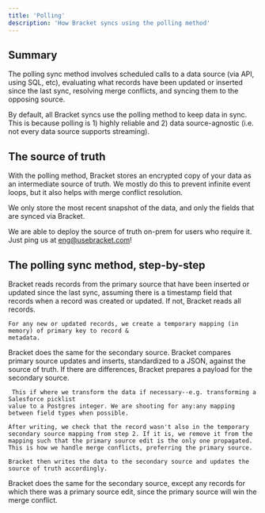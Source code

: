 ```yaml
---
title: 'Polling'
description: 'How Bracket syncs using the polling method'
---
```


## Summary

The polling sync method involves scheduled calls to a data source (via API, using SQL, etc), evaluating what records have been updated or inserted since the last sync, resolving merge conflicts, and syncing them to the opposing source.

By default, all Bracket syncs use the polling method to keep data in sync. This is because polling is 1) highly reliable and 2) data source-agnostic (i.e. not every data source supports streaming).

## The source of truth

With the polling method, Bracket stores an encrypted copy of your data as an intermediate source of truth. We mostly do this to prevent infinite event loops, but it also helps with merge conflict resolution.

We only store the most recent snapshot of the data, and only the fields that are synced via Bracket.

<Info>We are able to deploy the source of truth on-prem for users who require it. Just ping us at eng@usebracket.com!</Info>

## The polling sync method, step-by-step

<Steps>
  <Step title="First Step">
    Bracket reads records from the primary source that have been inserted or updated since the last sync, assuming there is a timestamp field that records when a record was created or updated. If not, Bracket reads all records.

    For any new or updated records, we create a temporary mapping (in memory) of primary key to record &
    metadata.
  </Step>
  <Step title="Second Step">
    Bracket does the same for the secondary source.
  </Step>
  <Step title="Third Step">
     Bracket compares primary source updates and inserts, standardized to a JSON, against the source of truth. If there are differences, Bracket prepares a payload for the secondary source.

     This if where we transform the data if necessary--e.g. transforming a Salesforce picklist
    value to a Postgres integer. We are shooting for any:any mapping between field types when possible.

    After writing, we check that the record wasn't also in the temporary secondary source mapping from step 2. If it is, we remove it from the mapping such that the primary source edit is the only one propagated. This is how we handle merge conflicts, preferring the primary source.

    Bracket then writes the data to the secondary source and updates the source of truth accordingly.
  </Step>
  <Step title="Fourth Step">
     Bracket does the same for the secondary source, except any records for which there was a primary source edit, since the primary source will win the merge conflict.
  </Step>
</Steps>


